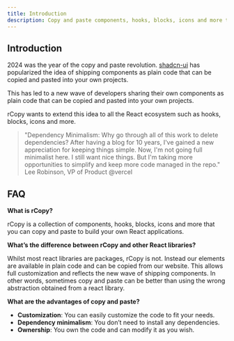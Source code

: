 ```yaml
---
title: Introduction
description: Copy and paste components, hooks, blocks, icons and more to build your own React applications.
---
```


## Introduction

2024 was the year of the copy and paste revolution. [shadcn-ui](https://ui.shadcn.com)
has popularized the idea of shipping components as plain code that can be copied and pasted into your own projects.

This has led to a new wave of developers sharing their own components as plain code that can be copied and pasted into your own projects.

rCopy wants to extend this idea to all the React ecosystem such as hooks, blocks, icons and more.

> "Dependency Minimalism: Why go through all of this work to delete dependencies? After having a blog for 10 years, I've gained a new appreciation for keeping things simple. Now, I'm not going full minimalist here. I still want nice things. But I'm taking more opportunities to simplify and keep more code managed in the repo."
> Lee Robinson, VP of Product @vercel

## FAQ

**What is rCopy?**

rCopy is a collection of components, hooks, blocks, icons and more that you can copy and paste to build your own React applications.

**What’s the difference between rCopy and other React libraries?**

Whilst most react libraries are packages, rCopy is not. Instead our elements are available in plain code and can be copied from our website. This allows full customization and reflects the new wave of shipping components.
In other words, sometimes copy and paste can be better than using the wrong abstraction obtained from a react library.

**What are the advantages of copy and paste?**

- **Customization**: You can easily customize the code to fit your needs.
- **Dependency minimalism**: You don’t need to install any dependencies.
- **Ownership**: You own the code and can modify it as you wish.
